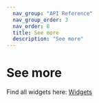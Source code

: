 ```yaml
---
  nav_group: "API Reference"
  nav_group_order: 3
  nav_order: 8
  title: See more
  description: "See more"
---
```


# See more

Find all widgets here: [Widgets](https://637c944f61fbd5154eb3e034-gzowgwxzbs.chromatic.com/?path=/docs/introduction--docs)



